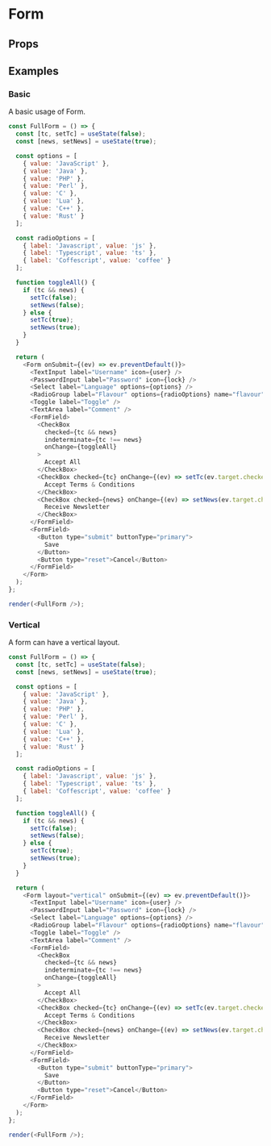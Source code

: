 
<Meta title="Form" />

# Form

<Description of="Form" />

## Props

<Props of="Form" />

## Examples

### Basic

A basic usage of Form.

```js live withRender
const FullForm = () => {
  const [tc, setTc] = useState(false);
  const [news, setNews] = useState(true);

  const options = [
    { value: 'JavaScript' },
    { value: 'Java' },
    { value: 'PHP' },
    { value: 'Perl' },
    { value: 'C' },
    { value: 'Lua' },
    { value: 'C++' },
    { value: 'Rust' }
  ];

  const radioOptions = [
    { label: 'Javascript', value: 'js' },
    { label: 'Typescript', value: 'ts' },
    { label: 'Coffescript', value: 'coffee' }
  ];

  function toggleAll() {
    if (tc && news) {
      setTc(false);
      setNews(false);
    } else {
      setTc(true);
      setNews(true);
    }
  }

  return (
    <Form onSubmit={(ev) => ev.preventDefault()}>
      <TextInput label="Username" icon={user} />
      <PasswordInput label="Password" icon={lock} />
      <Select label="Language" options={options} />
      <RadioGroup label="Flavour" options={radioOptions} name="flavour" />
      <Toggle label="Toggle" />
      <TextArea label="Comment" />
      <FormField>
        <CheckBox
          checked={tc && news}
          indeterminate={tc !== news}
          onChange={toggleAll}
        >
          Accept All
        </CheckBox>
        <CheckBox checked={tc} onChange={(ev) => setTc(ev.target.checked)}>
          Accept Terms & Conditions
        </CheckBox>
        <CheckBox checked={news} onChange={(ev) => setNews(ev.target.checked)}>
          Receive Newsletter
        </CheckBox>
      </FormField>
      <FormField>
        <Button type="submit" buttonType="primary">
          Save
        </Button>
        <Button type="reset">Cancel</Button>
      </FormField>
    </Form>
  );
};

render(<FullForm />);
```

### Vertical

A form can have a vertical layout.

```js live withRender
const FullForm = () => {
  const [tc, setTc] = useState(false);
  const [news, setNews] = useState(true);

  const options = [
    { value: 'JavaScript' },
    { value: 'Java' },
    { value: 'PHP' },
    { value: 'Perl' },
    { value: 'C' },
    { value: 'Lua' },
    { value: 'C++' },
    { value: 'Rust' }
  ];

  const radioOptions = [
    { label: 'Javascript', value: 'js' },
    { label: 'Typescript', value: 'ts' },
    { label: 'Coffescript', value: 'coffee' }
  ];

  function toggleAll() {
    if (tc && news) {
      setTc(false);
      setNews(false);
    } else {
      setTc(true);
      setNews(true);
    }
  }

  return (
    <Form layout="vertical" onSubmit={(ev) => ev.preventDefault()}>
      <TextInput label="Username" icon={user} />
      <PasswordInput label="Password" icon={lock} />
      <Select label="Language" options={options} />
      <RadioGroup label="Flavour" options={radioOptions} name="flavour" />
      <Toggle label="Toggle" />
      <TextArea label="Comment" />
      <FormField>
        <CheckBox
          checked={tc && news}
          indeterminate={tc !== news}
          onChange={toggleAll}
        >
          Accept All
        </CheckBox>
        <CheckBox checked={tc} onChange={(ev) => setTc(ev.target.checked)}>
          Accept Terms & Conditions
        </CheckBox>
        <CheckBox checked={news} onChange={(ev) => setNews(ev.target.checked)}>
          Receive Newsletter
        </CheckBox>
      </FormField>
      <FormField>
        <Button type="submit" buttonType="primary">
          Save
        </Button>
        <Button type="reset">Cancel</Button>
      </FormField>
    </Form>
  );
};

render(<FullForm />);
```
